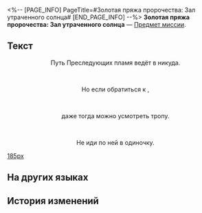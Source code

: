 <%-- [PAGE_INFO]
PageTitle=#Золотая пряжа пророчества: Зал утраченного солнца#
[END_PAGE_INFO] --%>
{{Предмет Инфобокс
|id          = 150079
|Изображение = Предмет Книга Амфореус 1.png
|Тип         = Предмет миссии
|Инвентарь   = Миссии
|Редкость    = 3
|Эффект      = 
|Описание    = Свиток с начертанным пророчеством. Если приглядеться, можно заметить, что свиток выплетен из золотых нитей.<br />''«В нём содержится пророчество, которое явится лишь тому, кто раскрыл свиток».''
}}
'''Золотая пряжа пророчества: Зал утраченного солнца''' — [[Предмет миссии]].

==Текст==
<div align="center">{{Цвет|Ключевой|Золотая пряжа пророчества: Зал утраченного солнца}}</div>
<div align="center">Путь Преследующих пламя ведёт в никуда.</div><br /><div align="center">Но если обратиться к {{Цвет|Ключевой|nobold=1|небесам}},</div><br /><div align="center">даже тогда можно усмотреть тропу.</div><br /><div align="center">Не иди по ней в одиночку.</div>
[[Файл:Предмет Золотая пряжа пророчества- Зал утраченного солнца.png|185px]]

==На других языках==
{{На других языках
|en   = Portentous Goldwoven: "Lightless Chapel"
|zhs  = 记载预言的金织-「无晖祈堂」
|zht  = 記載預言的金織-「無暉祈堂」
|ja   = 預言が記された金織-「無光の聖堂」
|ko   = 예언이 기록된 금빛 두루마리-「빛이 없는 기도당」
|es   = Portador de portentos: Capilla del Sol Oculto
|fr   = Prophéties tissées d'or de la Chapelle obscure
|ru   = Золотая пряжа пророчества: Зал утраченного солнца
|th   = ไหมทองบันทึกคำทำนาย - "ลานอธิษฐานอับแสง"
|vi   = Cuộn Dệt Vàng Tiên Tri "Điện Cầu Nguyện U Tối"
|de   = Goldgewobene Prophezeiung: Finstere Kapelle
|id   = Catatan Ramalan Tenunan Emas: "Kapel Tanpa Cahaya"
|pt   = Tecido Dourado Portentoso: Capela Desalumiada
}}

==История изменений==
{{История изменений|3.5}}